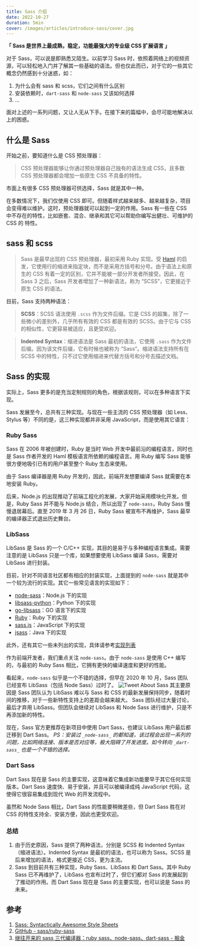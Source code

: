 ```yaml
---
title: Sass 介绍
date: 2022-10-27
duration: 5min
cover: /images/articles/introduce-sass/cover.jpg
---
```


**「 Sass 是世界上最成熟，稳定，功能最强大的专业级 CSS 扩展语言 」**

对于 Sass，可以说是即熟悉又陌生。以前学习 Sass 时，依照着网络上的视频资源，可以轻松地入门并了解其一些基础的语法。但也仅此而已，对于它的一些其它概念仍然感到十分迷惑，如：

1. 为什么会有 sass 和 scss，它们之间有什么区别
2. 安装依赖时，`dart-sass` 和 `node-sass` 又该如何选择
3. ...

面对上述的一系列问题，又让人无从下手。在接下来的篇幅中，会尽可能地解决以上的困惑。

## 什么是 Sass

开始之前，要知道什么是 CSS 预处理器：

> CSS 预处理器能够让你通过预处理器自己独有的语法生成 CSS，且多数 CSS 预处理器都会增加一些原生 CSS 不具备的特性。


市面上有很多 CSS 预处理器可供选择，Sass 就是其中一种。

在多数情况下，我们仅使用 CSS 即可。但随着样式越来越多、越来越复杂，项目会变得难以维护。这时，预处理器就可以起到一定的作用。Sass 有一些在 CSS 中不存在的特性，比如嵌套、混合、继承和其它可以帮助你编写出健壮、可维护的 CSS 的 特性。

## sass 和 scss

> Sass 是最早出现的 CSS 预处理器，最初采用 Ruby 实现。受 [Haml](http://haml.info/) 的启发，它使用行的缩进来指定块，而不是采用方括号和分号。由于语法上和原生的 CSS 有着一定的区别，它并不能被一部分开发者所接受。因此，在 Sass 3 之后，Sass 开发者增加了一种新语法，称为 “SCSS”，它更接近于原生 CSS 的语法。


目前，Sass 支持两种语法：

> **SCSS**：SCSS 语法使用 `.scss` 作为文件后缀。它是 CSS 的超集，除了一些微小的差别外，几乎所有有效的 CSS 都是有效的 SCSS。由于它与 CSS 的相似性，它更容易被适应，且更受欢迎。

> **Indented Syntax**：缩进语法是 Sass 最初的语法，它使用 `.sass` 作为文件后缀。因为该文件后缀，它有时候也被称为 “Sass”。缩进语法支持所有在 SCSS 中的特性，只不过它使用缩进来代替方括号和分号去描述文档。

## Sass 的实现

实际上，Sass 更多的是充当定制规则的角色，根据该规则，可以在多种语言下实现。

Sass 发展至今，总共有三种实现。与现在一些主流的 CSS 预处理器（如 Less、Stylus 等）不同的是，这三种实现都并非采用 JavaScript，而是使用其它语言：

### Ruby Sass

Sass 在 2006 年被创建时，Ruby 是当时 Web 开发中最前沿的编程语言，同时也是 Sass 作者开发的 Haml 模板语言所依赖的编程语言。用 Ruby 编写 Sass 能够很方便地吸引已有的用户甚至整个 Ruby 生态来使用。

由于 Sass 编译器是用 Ruby 开发的，因此，前端开发想要编译 Sass 就需要在本地安装 Ruby。

后来，Node.js 的出现推动了前端工程化的发展，大家开始采用模块化开发。但是，Ruby Sass 并不能与 Node.js 结合，所以出现了 `node-sass`，Ruby Sass 慢慢退居幕后。直至 2019 年 3 月 26 日，Ruby Sass 被宣布不再维护，Sass 最早的编译器正式退出历史舞台。

### LibSass

LibSass 是 Sass 的一个 C/C++ 实现，其目的是易于与多种编程语言集成。需要注意的是 LibSass 只是一个库，如果想要使用 LibSass 编译 Sass，需要对 LibSass 进行封装。

目前，针对不同语言社区都有相应的封装实现，上面提到的 `node-sass` 就是其中一个较为流行的实现。其它一些常见语言的实现如下：

- [node-sass](https://github.com/sass/node-sass)：Node.js 下的实现
- [libsass-python](https://github.com/sass/libsass-python)：Python 下的实现
- [go-libsass](https://github.com/wellington/go-libsass)：GO 语言下的实现
- [Ruby](https://github.com/sass/sassc-ruby)：Ruby 下的实现
- [sass.js](https://github.com/medialize/sass.js)：JavaScript 下的实现
- [jsass](https://github.com/bit3/jsass)：Java 下的实现

此外，还有其它一些未列出的实现，具体请参考[实现列表](https://github.com/sass/libsass/blob/master/docs/implementations.md)

作为前端开发者，我们重点关注 `node-sass`。由于 `node-sass` 是使用 C++ 编写的，与最初的 Ruby Sass 相比，它拥有更快的编译速度和更好的性能。

看起来，`node-sass` 似乎是一个不错的选择，但早在 2020 年 10 月，Sass 团队已经宣布 LibSass（包括 Node Sass）过时了。
![Tweet About Sass](/images/articles/introduce-sass/tweet-about-sass.ppg)
其主要原因是 Sass 团队认为 LibSass 难以与 Sass 和 CSS 的最新发展保持同步，随着时间的推移，对于一些新特性支持上的差距会越来越大。 Sass 团队经过大量讨论，最后才弃用 LibSass。但团队会继续对 LibSass 和 Node Sass 进行维护，只是不再添加新的特性。

现在，Sass 官方更推荐在新项目中使用 Dart Sass，也建议 LibSass 用户最后都迁移到 Dart Sass。
_PS：安装过 _`_node-sass_`_ 的都知道，该过程会出现一系列的问题，比如网络连接、版本是否对应等，极大阻碍了开发进度。如今转向 _`_dart-sass_`_ 也是一个不错的选择。_

### Dart Sass

Dart Sass 现在是 Sass 的主要实现，这意味着它集成新功能要早于其它任何实现版本。Dart Sass 速度快、易于安装，并且可以被编译成纯 JavaScript 代码，这使得它很容易集成到现代 Web 的开发流程中。

虽然和 Node Sass 相比，Dart Sass 的性能要稍微差些，但 Dart Sass 胜在对 CSS 的特性支持全、安装方便，因此也更受欢迎。

### 总结

1. 由于历史原因，Sass 提供了两种语法，分别是 SCSS 和 Indented Syntax（缩进语法）。Indented Syntax 是最初的语法，也可以称为 Sass。SCSS 是后来增加的语法，格式更接近 CSS，更为主流。
2. Sass 到目前共有三种实现，Ruby Sass、LibSass 和 Dart Sass。其中 Ruby Sass 已不再维护了，LibSass 也宣布过时了，但它们都对 Sass 的发展起到了推动的作用。而 Dart Sass 现在是 Sass 的主要实现，也可以说是 Sass 的未来。

## 参考

1. [Sass: Syntactically Awesome Style Sheets](https://sass-lang.com/)
2. [GitHub - sass/ruby-sass](https://github.com/sass/ruby-sass)
3. [继往开来的 sass 三代编译器：ruby sass、node-sass、dart-sass - 掘金](https://juejin.cn/post/7052193042752602148#comment)